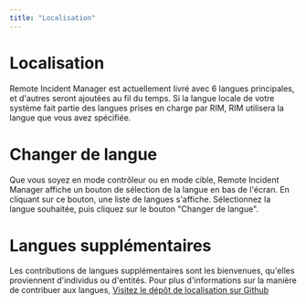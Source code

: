 ```yaml
---
title: "Localisation"
---
```


# Localisation

Remote Incident Manager est actuellement livré avec 6 langues principales, et d'autres seront ajoutées au fil du temps. Si la langue locale de votre système fait partie des langues prises en charge par RIM, RIM utilisera la langue que vous avez spécifiée.

# Changer de langue

Que vous soyez en mode contrôleur ou en mode cible, Remote Incident Manager affiche un bouton de sélection de la langue en bas de l'écran. En cliquant sur ce bouton, une liste de langues s'affiche. Sélectionnez la langue souhaitée, puis cliquez sur le bouton "Changer de langue".

# Langues supplémentaires

Les contributions de langues supplémentaires sont les bienvenues, qu'elles proviennent d'individus ou d'entités. Pour plus d'informations sur la manière de contribuer aux langues, [Visitez le dépôt de localisation sur Github](https://github.com/PneumaSolutions/rim-localization)
